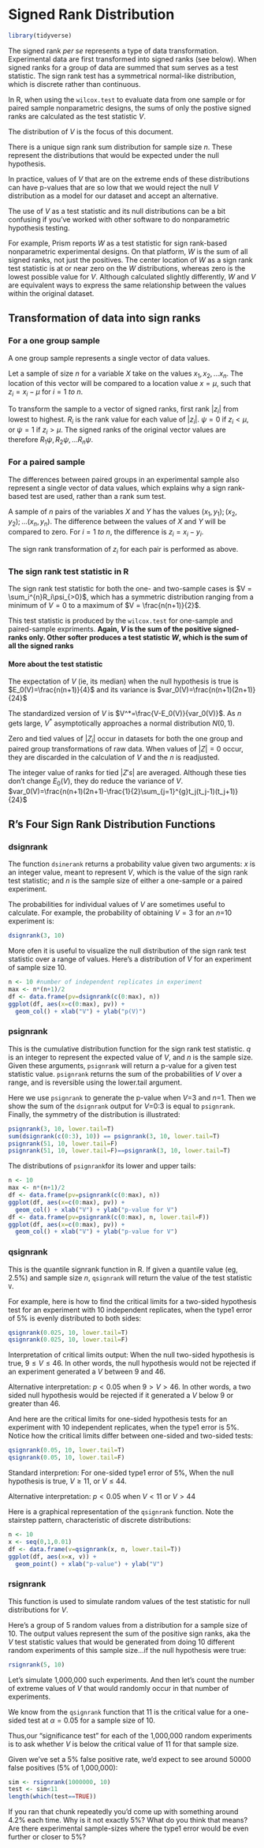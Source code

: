 # Signed Rank Distribution {#signrank}

```r
library(tidyverse)
```

The signed rank *per se* represents a type of data transformation. Experimental data are first transformed into signed ranks (see below).  When signed ranks for a group of data are summed that sum serves as a test statistic. The sign rank test has a symmetrical normal-like distribution, which is discrete rather than continuous. 

In R, when using the `wilcox.test` to evaluate data from one sample or for paired sample nonparametric designs, the sums of only the postive signed ranks are calculated as the test statistic $V$. 

The distribution of $V$ is the focus of this document.

There is a unique sign rank sum distribution for sample size $n$. These represent the distributions that would be expected under the null hypothesis. 

In practice, values of $V$ that are on the extreme ends of these distributions can have p-values that are so low that we would reject the null $V$ distribution as a model for our dataset and accept an alternative.

The use of $V$ as a test statistic and its null distributions can be a bit confusing if you've worked with other software to do nonparametric hypothesis testing. 

For example, Prism reports $W$ as a test statistic for sign rank-based nonparametric experimental designs. On that platform, $W$ is the sum of all signed ranks, not just the positives. The center location of $W$ as a sign rank test statistic is at or near zero on the $W$ distributions, whereas zero is the lowest possible value for $V$. Although calculated slightly differently, $W$ and $V$ are equivalent ways to express the same relationship between the values within the original dataset.

## Transformation of data into sign ranks

### For a one group sample

A one group sample represents a single vector of data values. 

Let a sample of size $n$ for a variable $X$ take on the values $x_1, x_2, ... x_n$. The location of this vector will be compared to a location value $x = \mu$, such that $z_i=x_i-\mu$ for $i=1\ to\ n$.

To transform the sample to a vector of signed ranks, first rank $|z_i|$ from lowest to highest. $R_i$ is the rank value for each value of $|z_i|$. $\psi = 0$ if $z_i < \mu$, or $\psi= 1$ if $z_i > \mu$. The signed ranks of the original vector values are therefore $R_1\psi, R_2\psi,...R_n\psi$. 

### For a paired sample

The differences between paired groups in an experimental sample also represent a single vector of data values, which explains why a sign rank-based test are used, rather than a rank sum test.

A sample of $n$ pairs of the variables $X$ and $Y$ has the values $(x_1,y_1);  (x_2,y_2); ... (x_n,y_n)$. The difference between the values of $X$ and $Y$ will be compared to zero. For $i=1\ to\ n$, the difference is $z_i=x_i-y_i$. 

The sign rank transformation of $z_i$ for each pair is performed as above.

### The sign rank test statistic in R

The sign rank test statistic for both the one- and two-sample cases is $V = \sum_i^{n}R_i\psi_{>0}$, which has a symmetric distribution ranging from a minimum of $V = 0$ to a maximum of $V = \frac{n(n+1)}{2}$. 

This test statistic is produced by the `wilcox.test` for one-sample and paired-sample expriments. **Again, $V$ is the sum of the positive signed-ranks only. Other softer produces a test statistic $W$, which is the sum of all the signed ranks**

#### More about the test statistic

The expectation of $V$ (ie, its median) when the null hypothesis is true is $E_0(V)=\frac{n(n+1)}{4}$ and its variance is $var_0(V)=\frac{n(n+1)(2n+1)}{24}$

The standardized version of $V$ is $V^*=\frac{V-E_0(V)}{var_0(V)}$. As $n$ gets large, $V^*$ asymptotically approaches a normal distribution $N(0,1)$.

Zero and tied values of $|Z_i|$ occur in datasets for both the one group and paired group transformations of raw data. When values of $|Z|=0$ occur, they are discarded in the calculation of $V$ and the $n$ is readjusted. 

The integer value of ranks for tied $|Z's|$ are averaged. Although these ties don't change $E_0(V)$, they do reduce the variance of $V$. $var_0(V)=\frac{n(n+1)(2n+1)-\frac{1}{2}\sum_{j=1}^{g}t_j(t_j-1)(t_j+1)}{24}$

## R's Four Sign Rank Distribution Functions

### dsignrank

The function `dsinerank` returns a probability value given two arguments: $x$ is an integer value, meant to represent $V$, which is the value of the sign rank test statistic; and $n$ is the sample size of either a one-sample or a paired experiment. 

The probabilities for individual values of $V$ are sometimes useful to calculate. For example, the probability of obtaining $V=3$ for an $n$=10 experiment is:

```r
dsignrank(3, 10)
```

More ofen it is useful to visualize the null distribution of the sign rank test statistic over a range of values. Here's a distribution of $V$ for an experiment of sample size 10.

```r
n <- 10 #number of independent replicates in experiment
max <- n*(n+1)/2
df <- data.frame(pv=dsignrank(c(0:max), n))
ggplot(df, aes(x=c(0:max), pv)) +
  geom_col() + xlab("V") + ylab("p(V)")

```

### psignrank

This is the cumulative distribution function for the sign rank test statistic. $q$ is an integer to represent the expected value of $V$, and $n$ is the sample size. Given these arguments, `psignrank` will return a p-value for a given test statistic value. `psignrank` returns the sum of the probabilities of $V$ over a range, and is reversible using the lower.tail argument.

Here we use `psignrank` to generate the p-value when $V$=3 and $n$=1. Then we show the sum of the `dsignrank` output for $V$=0:3 is equal to `psignrank`. Finally, the symmetry of the distribution is illustrated:

```r
psignrank(3, 10, lower.tail=T)
sum(dsignrank(c(0:3), 10)) == psignrank(3, 10, lower.tail=T)
psignrank(51, 10, lower.tail=F)
psignrank(51, 10, lower.tail=F)==psignrank(3, 10, lower.tail=T)
```

The distributions of `psignrank`for its lower and upper tails:

```r
n <- 10
max <- n*(n+1)/2
df <- data.frame(pv=psignrank(c(0:max), n))
ggplot(df, aes(x=c(0:max), pv)) +
  geom_col() + xlab("V") + ylab("p-value for V")
df <- data.frame(pv=psignrank(c(0:max), n, lower.tail=F))
ggplot(df, aes(x=c(0:max), pv)) +
  geom_col() + xlab("V") + ylab("p-value for V")
```

### qsignrank

This is the quantile signrank function in R. If given a quantile value (eg, 2.5%) and sample size $n$, `qsignrank` will return the value of the test statistic `V`.

For example, here is how to find the critical limits for a two-sided hypothesis test for an experiment with 10 independent replicates, when the type1 error of 5% is evenly distributed to both sides:

```r
qsignrank(0.025, 10, lower.tail=T)
qsignrank(0.025, 10, lower.tail=F)
```

Interpretation of critical limits output: When the null two-sided hypothesis is true, $9\le V\le46$. In other words, the null hypothesis would not be rejected if an experiment generated a $V$ between 9 and 46.

Alternative interpretation: $p<0.05$ when $9>V>46$. In other words, a two sided null hypothesis would be rejected if it generated a $V$ below 9 or greater than 46.

And here are the critical limits for one-sided hypothesis tests for an experiment with 10 independent replicates, when the type1 error is 5%. Notice how the critical limits differ between one-sided and two-sided tests:

```r
qsignrank(0.05, 10, lower.tail=T)
qsignrank(0.05, 10, lower.tail=F)
```
Standard interpretion: For one-sided type1 error of 5%, When the null hypothesis is true, $V\ge11$, or $V\le44$.

Alternative interpretation: $p < 0.05$ when $V< 11$ or $V>44$

Here is a graphical representation of the `qsignrank` function. Note the stairstep pattern, characteristic of discrete distributions:

```r
n <- 10
x <- seq(0,1,0.01)
df <- data.frame(v=qsignrank(x, n, lower.tail=T))
ggplot(df, aes(x=x, v)) +
  geom_point() + xlab("p-value") + ylab("V")
```

### rsignrank

This function is used to simulate random values of the test statistic for null distributions for $V$. 

Here's a group of 5 random values from a distribution for a sample size of 10. The output values represent the sum of the positive sign ranks, aka the $V$ test statistic values that would be generated from doing 10 different random experiments of this sample size...if the null hypothesis were true:

```r
rsignrank(5, 10)
```

Let's simulate 1,000,000 such experiments. And then let's count the number of extreme values of $V$ that would randomly occur in that number of experiments.

We know from the `qsignrank` function that 11 is the critical value for a one-sided test at $\alpha=0.05$ for a sample size of 10. 

Thus,our "significance test" for each of the 1,000,000 random experiments is to ask whether $V$ is below the critical value of 11 for that sample size.  

Given we've set a 5% false positive rate, we'd expect to see around 50000 false positives (5% of 1,000,000):

```r
sim <- rsignrank(1000000, 10)
test <- sim<11
length(which(test==TRUE))
```

If you ran that chunk repeatedly you'd come up with something around 4.2% each time. Why is it not exactly 5%? What do you think that means? Are there experimental sample-sizes where the type1 error would be even further or closer to 5%?
